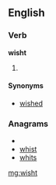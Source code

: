 ==English==

===Verb===
'''wisht'''

# {{obsolete}} {{past of|[[wish]]}}

====Synonyms====
*[[wished]]

===Anagrams===
* {{alphagram|histw}}
* [[whist#English|whist]]
* [[whits#English|whits]]

[[mg:wisht]]